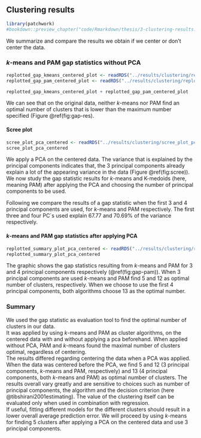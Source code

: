 ## Clustering results

```r
library(patchwork)
#bookdown::preview_chapter("code/Rmarkdown/thesis/3-clustering-results.Rmd")
```


We summarize and compare the results we obtain
if we center or don't center the data.

### $k$-means and PAM gap statistics without PCA

```r
replotted_gap_kmeans_centered_plot <- readRDS("../results/clustering/replotted_gap_kmeans_centered_plot.rds")
replotted_gap_pam_centered_plot <- readRDS("../results/clustering/replotted_gap_pam_centered_plot.rds")
```


```r
replotted_gap_kmeans_centered_plot + replotted_gap_pam_centered_plot
```

We can see that on the original data, neither $k$-means nor PAM
find an optimal number of clusters that is lower than the maximum
number specified (Figure \@ref(fig:gap-res).

#### Scree plot

```r
scree_plot_pca_centered <- readRDS("../results/clustering/scree_plot_pca_centered.rds")
scree_plot_pca_centered
```

We apply a PCA on the centered data.
The variance that is explained by the principal components indicates that, the 3 principal components already explain a lot of the appearing variance in the data (Figure \@ref(fig:scree)). We now study the gap statistic results for $k$-means and K-medoids (here, meaning PAM) after applying the PCA and choosing the number of principal components to be used.

Following we compare the results of a gap statistic when the first 3 and 4 principal components are used, for $k$-means and PAM respectively.
The first three and four PC`s used explain 67.77 and 70.69% of the variance respectively.

#### $k$-means and PAM gap statistics after applying PCA

```r
replotted_summary_plot_pca_centered <- readRDS("../results/clustering/replotted_summary_plot_pca_centered.rds")
replotted_summary_plot_pca_centered
```

The graphic shows the gap statistics resulting from $k$-means and PAM for 3 and 4 principal components respectively (\@ref(fig:gap-pam)). When 3 principal components are used $k$-means and PAM
find 5 and 12 as optimal number of clusters, respectively. When we choose to use
the first 4 principal components, both algorithms choose 13 as the optimal number.


### Summary
We used the gap statistic as evaluation tool to find the optimal number
of clusters in our data.  
It was applied by using $k$-means and PAM as cluster algorithms, on
the centered data with and without applying a pca beforehand.
When applied without PCA, PAM and $k$-means found the maximal number of 
clusters optimal, regardless of centering.  
The results differed regarding centering the data when a PCA was applied.  
When the data was centered before the PCA, we find 5 and 12 (3 principal components,
$k$-means and PAM, respectively) and 13 (4 principal components, both $k$-means and PAM) as optimal number of clusters.
The results overall vary greatly and are sensitive to choices such as number of principal components, the algorithm and the decision criterion (here @tibshirani2001estimating).
The value of the clustering itself can be evaluated only when used in
combination with regression.  
If useful, fitting different models for the different clusters should result
in a lower overall average prediction error.
We will proceed by using $k$-means for finding 5 clusters after applying a PCA on the centered data and use 3 principal components.

